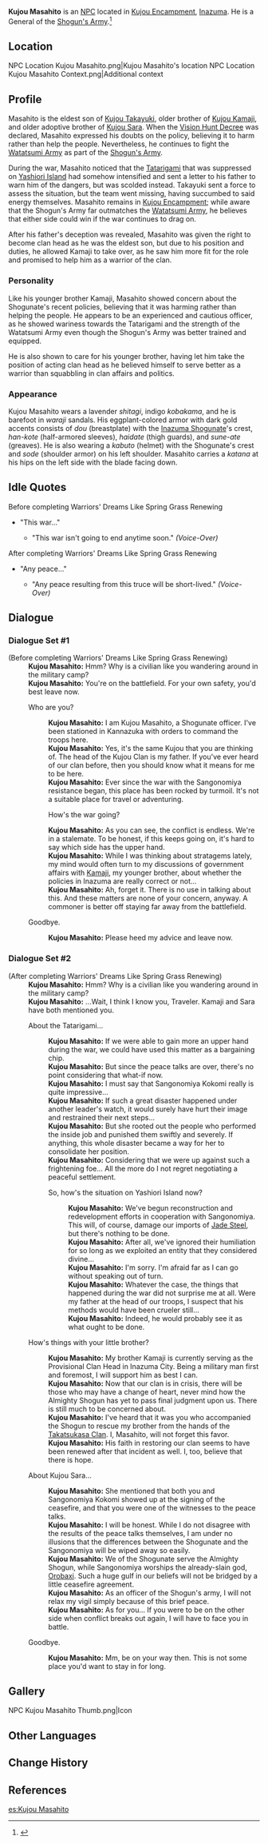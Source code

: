 {{Meta
<!-- REMOVE THIS TEMPLATE AFTER ADDING MISSING INFO -->
|missing_NPC_profile  = yes
}}
{{Character Infobox
|type             = NPC
|image            = NPC Kujou Masahito.png
|region           = Inazuma
|affiliation      = Kujou Clan
|affiliation2     = Tenryou Commission
|title            = Shogunate Officer
|ancestry         = Kujou Clan
|father           = Kujou Takayuki
|sibling          = Kujou Kamaji
|sibling2         = Kujou Sara
|siblingNote2     = Adoptive sister
|voiceEN          = 
|voiceCN          = 
|voiceJP          = 
|dialoguereward   = 
}}
'''Kujou Masahito''' {{Lang|ja=九条正仁}} is an [[NPC]] located in [[Kujou Encampment]], [[Inazuma]]. He is a General of the [[Shogun's Army]].<ref>{{Ref/HEO|Tatarigami Investigation Expedition}}</ref>

==Location==
<gallery hideaddbutton="true" captionalign="center">
NPC Location Kujou Masahito.png|Kujou Masahito's location
NPC Location Kujou Masahito Context.png|Additional context
</gallery>

==Profile==
Masahito is the eldest son of [[Kujou Takayuki]], older brother of [[Kujou Kamaji]], and older adoptive brother of [[Kujou Sara]]. When the [[Vision Hunt Decree]] was declared, Masahito expressed his doubts on the policy, believing it to harm rather than help the people. Nevertheless, he continues to fight the [[Watatsumi Army]] as part of the [[Shogun's Army]].

During the war, Masahito noticed that the [[Tatarigami]] that was suppressed on [[Yashiori Island]] had somehow intensified and sent a letter to his father to warn him of the dangers, but was scolded instead. Takayuki sent a force to assess the situation, but the team went missing, having succumbed to said energy themselves. Masahito remains in [[Kujou Encampment]]; while aware that the Shogun's Army far outmatches the [[Watatsumi Army]], he believes that either side could win if the war continues to drag on.

After his father's deception was revealed, Masahito was given the right to become clan head as he was the eldest son, but due to his position and duties, he allowed Kamaji to take over, as he saw him more fit for the role and promised to help him as a warrior of the clan.

===Personality===
Like his younger brother Kamaji, Masahito showed concern about the Shogunate's recent policies, believing that it was harming rather than helping the people. He appears to be an experienced and cautious officer, as he showed wariness towards the Tatarigami and the strength of the Watatsumi Army even though the Shogun's Army was better trained and equipped.

He is also shown to care for his younger brother, having let him take the position of acting clan head as he believed himself to serve better as a warrior than squabbling in clan affairs and politics.

===Appearance===
Kujou Masahito wears a  lavender ''shitagi'', indigo ''kobakama'', and he is barefoot in ''waraji'' sandals. His eggplant-colored armor with dark gold accents consists of ''dou'' (breastplate) with the [[Inazuma Shogunate]]'s crest, ''han-kote'' (half-armored sleeves), ''haidate'' (thigh guards), and ''sune-ate'' (greaves). He is also wearing a ''kabuto'' (helmet) with the Shogunate's crest and ''sode'' (shoulder armor) on his left shoulder. Masahito carries a ''katana'' at his hips on the left side with the blade facing down.

==Idle Quotes==
;Before completing Warriors' Dreams Like Spring Grass Renewing
* "This war..."
** {{A|VO Kujou Masahito 01.ogg}} "This war isn't going to end anytime soon." ''(Voice-Over)''

;After completing Warriors' Dreams Like Spring Grass Renewing
* "Any peace..."
** {{A|VO Kujou Masahito 02.ogg}} "Any peace resulting from this truce will be short-lived." ''(Voice-Over)''

==Dialogue==
===Dialogue Set #1===
{{Dialogue start}}
;(Before completing Warriors' Dreams Like Spring Grass Renewing)
:'''Kujou Masahito:''' Hmm? Why is a civilian like you wandering around in the military camp?
:'''Kujou Masahito:''' You're on the battlefield. For your own safety, you'd best leave now.
:{{DIcon}} Who are you?
::'''Kujou Masahito:''' I am Kujou Masahito, a Shogunate officer. I've been stationed in Kannazuka with orders to command the troops here.
::'''Kujou Masahito:''' Yes, it's the same Kujou that you are thinking of. The head of the Kujou Clan is my father. If you've ever heard of our clan before, then you should know what it means for me to be here.
::'''Kujou Masahito:''' Ever since the war with the Sangonomiya resistance began, this place has been rocked by turmoil. It's not a suitable place for travel or adventuring.
::{{DIcon}} How's the war going?
::'''Kujou Masahito:''' As you can see, the conflict is endless. We're in a stalemate. To be honest, if this keeps going on, it's hard to say which side has the upper hand.
::'''Kujou Masahito:''' While I was thinking about stratagems lately, my mind would often turn to my discussions of government affairs with [[Kujou Kamaji|Kamaji]], my younger brother, about whether the policies in Inazuma are really correct or not...
::'''Kujou Masahito:''' Ah, forget it. There is no use in talking about this. And these matters are none of your concern, anyway. A commoner is better off staying far away from the battlefield.
:{{DIcon}} Goodbye.
::'''Kujou Masahito:''' Please heed my advice and leave now.
{{Dialogue end}}

===Dialogue Set #2===
{{Dialogue start}}
;(After completing Warriors' Dreams Like Spring Grass Renewing)
:'''Kujou Masahito:''' Hmm? Why is a civilian like you wandering around in the military camp?
:'''Kujou Masahito:''' ...Wait, I think I know you, Traveler. Kamaji and Sara have both mentioned you.
:{{DIcon}} About the Tatarigami...
::'''Kujou Masahito:''' If we were able to gain more an upper hand during the war, we could have used this matter as a bargaining chip.
::'''Kujou Masahito:''' But since the peace talks are over, there's no point considering that what-if now.
::'''Kujou Masahito:''' I must say that Sangonomiya Kokomi really is quite impressive...
::'''Kujou Masahito:''' If {{sic|a}} such a great disaster happened under another leader's watch, it would surely have hurt their image and restrained their next steps...
::'''Kujou Masahito:''' But she rooted out the people who performed the inside job and punished them swiftly and severely. If anything, this whole disaster became a way for her to consolidate her position.
::'''Kujou Masahito:''' Considering that we were up against such a frightening foe... All the more do I not regret negotiating a peaceful settlement.
::{{DIcon}} So, how's the situation on Yashiori Island now?
:::'''Kujou Masahito:''' We've begun reconstruction and redevelopment efforts in cooperation with Sangonomiya. This will, of course, damage our imports of [[Jade Steel]], but there's nothing to be done.
:::'''Kujou Masahito:''' After all, we've ignored their humiliation for so long as we exploited an entity that they considered divine...
:::'''Kujou Masahito:''' I'm sorry. I'm afraid {{sic|this as}} far as I can go without speaking out of turn.
:::'''Kujou Masahito:''' Whatever the case, the things that happened during the war did not surprise me at all. Were my father at the head of our troops, I suspect that his methods would have been crueler still...
:::'''Kujou Masahito:''' Indeed, he would probably see it as what ought to be done.
:{{DIcon}} How's things with your little brother?
::'''Kujou Masahito:''' My brother Kamaji is currently serving as the Provisional Clan Head in Inazuma City. Being a military man first and foremost, I will support him as best I can.
::'''Kujou Masahito:''' Now that our clan is in crisis, there will be those who may have a change of heart, never mind how the Almighty Shogun has yet to pass final judgment upon us. There is still much to be concerned about.
::'''Kujou Masahito:''' I've heard that it was you who accompanied the Shogun to rescue my brother from the hands of the [[Takatsukasa Clan]]. I, Masahito, will not forget this favor.
::'''Kujou Masahito:''' His faith in restoring our clan seems to have been renewed after that incident as well. I, too, believe that there is hope.
:{{DIcon}} About Kujou Sara...
::'''Kujou Masahito:''' She mentioned that both you and Sangonomiya Kokomi showed up at the signing of the ceasefire, and that you were one of the witnesses to the peace talks.
::'''Kujou Masahito:''' I will be honest. While I do not disagree with the results of the peace talks themselves, I am under no illusions that the differences between the Shogunate and the Sangonomiya will be wiped away so easily.
::'''Kujou Masahito:''' We of the Shogunate serve the Almighty Shogun, while Sangonomiya worships the already-slain god, [[Orobashi|Orobaxi]]. Such a huge gulf in our beliefs will not be bridged by a little ceasefire agreement.
::'''Kujou Masahito:''' As an officer of the Shogun's army, I will not relax my vigil simply because of this brief peace.
::'''Kujou Masahito:''' As for you... If you were to be on the other side when conflict breaks out again, I will have to face you in battle.
:{{DIcon}} Goodbye.
::'''Kujou Masahito:''' Mm, be on your way then. This is not some place you'd want to stay in for long.
{{Dialogue end}}

==Gallery==
<gallery hideaddbutton="true" captionalign="center">
NPC Kujou Masahito Thumb.png|Icon
</gallery>

==Other Languages==
{{Other Languages|default_hidden = 1
|en      = Kujou Masahito
|zhs     = 九条政仁
|zhs_rm  = Jiǔtiáo Zhèngrén
|zht     = 九條政仁
|zht_rm  = Jiǔtiáo Zhèngrén
|ja      = 九条政仁
|ja_rm   = Kujou Masahito
|ko      = 쿠죠 마사히토
|ko_rm   = Kujyo Masahito
|es      = Kujou Masahito
|fr      = Kujou Masahito
|ru      = Кудзё Масахито
|th      = Kujou Masahito
|vi      = Kujou Masahito
|de      = Kujou Masahito
|id      = Kujou Masahito
|pt      = Kujou Masahito
}}

==Change History==
{{Change History|2.0}}

==References==
{{Reflist}}

[[es:Kujou Masahito]]